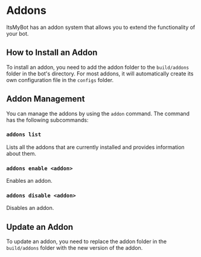 # Addons

ItsMyBot has an addon system that allows you to extend the functionality of your bot.

## How to Install an Addon
To install an addon, you need to add the addon folder to the `build/addons` folder in the bot's directory. For most addons, it will automatically create its own configuration file in the `configs` folder.

## Addon Management
You can manage the addons by using the `addon` command. The command has the following subcommands:
### `addons list`
Lists all the addons that are currently installed and provides information about them.

### `addons enable <addon>`
Enables an addon.

### `addons disable <addon>`
Disables an addon.

## Update an Addon
To update an addon, you need to replace the addon folder in the `build/addons` folder with the new version of the addon.